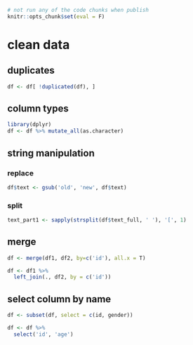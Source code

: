 ```r
# not run any of the code chunks when publish
knitr::opts_chunk$set(eval = F)
```


# clean data



## duplicates
```r
df <- df[ !duplicated(df), ]
```

## column types
```r
library(dplyr)
df <- df %>% mutate_all(as.character)

```



## string manipulation
### replace
```r
df$text <- gsub('old', 'new', df$text)
```

### split
```r
text_part1 <- sapply(strsplit(df$text_full, ' '), '[', 1)
```



## merge
```r
df <- merge(df1, df2, by=c('id'), all.x = T)

df <- df1 %>%
  left_join(., df2, by = c('id'))
```

## select column by name
```r
df <- subset(df, select = c(id, gender))

df <- df %>%
  select('id', 'age')
```

